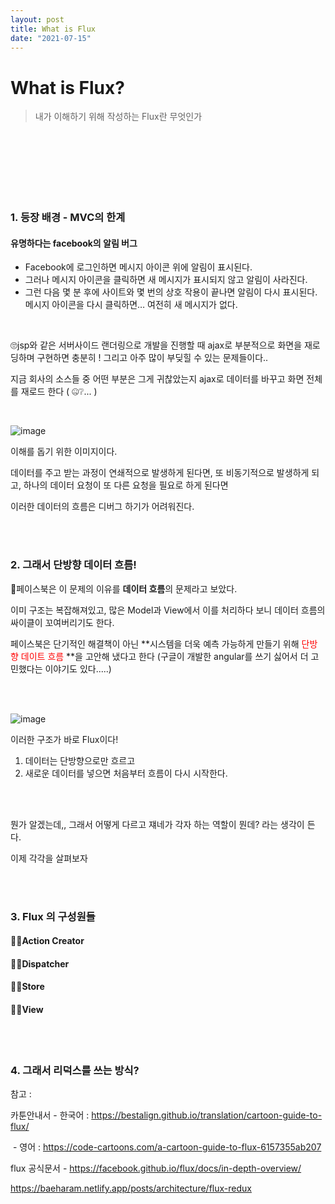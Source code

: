 ```yaml
---
layout: post
title: What is Flux
date: "2021-07-15"
---
```




# What is Flux?

>내가 이해하기 위해 작성하는 Flux란 무엇인가

<br/><br/><br/><br/><br/><br/>

### 1. 등장 배경 - MVC의 한계

#### 유명하다는 facebook의 알림 버그

- Facebook에 로그인하면 메시지 아이콘 위에 알림이 표시된다.
-  그러나 메시지 아이콘을 클릭하면 새 메시지가 표시되지 않고 알림이 사라진다. 
- 그런 다음 몇 분 후에 사이트와 몇 번의 상호 작용이 끝나면 알림이 다시 표시된다. 메시지 아이콘을 다시 클릭하면… 여전히 새 메시지가 없다. 

<br/>

🙄jsp와 같은 서버사이드 랜더링으로 개발을 진행할 때 ajax로 부분적으로 화면을 재로딩하며 구현하면 충분히 ! 그리고 아주 많이 부딪힐 수 있는 문제들이다..

지금 회사의 소스들 중 어떤 부분은 그게 귀찮았는지 ajax로 데이터를 바꾸고 화면 전체를 재로드 한다 ( 🤐❔... )

<br/>

![image](https://user-images.githubusercontent.com/51187540/125787387-0fdf5cd3-59bf-46ea-85de-1b19efe66207.png)

이해를 돕기 위한 이미지이다. 

데이터를 주고 받는 과정이 연쇄적으로 발생하게 된다면, 또 비동기적으로 발생하게 되고, 하나의 데이터 요청이 또 다른 요청을 필요로 하게 된다면

이러한 데이터의 흐름은 디버그 하기가 어려워진다.

<br/><br/>

### 2. 그래서 단방향 데이터 흐름!

 📝페이스북은 이 문제의 이유를 **데이터 흐름**의 문제라고 보았다.

이미 구조는 복잡해져있고, 많은 Model과 View에서 이를 처리하다 보니 데이터 흐름의 싸이클이 꼬여버리기도 한다.

페이스북은 단기적인 해결책이 아닌 **시스템을 더욱 예측 가능하게 만들기 위해 <span style="color:red;">단방향 데이트 흐름 </span>**을 고안해 냈다고 한다 (구글이 개발한 angular를 쓰기 싫어서 더 고민했다는 이야기도 있다.....)

<br/><br/>

![image](https://user-images.githubusercontent.com/51187540/125788259-8dd056cf-6592-44c7-b4aa-a57d0608032c.png)



이러한 구조가 바로 Flux이다!

1. 데이터는 단방향으로만 흐르고
2. 새로운 데이터를 넣으면 처음부터 흐름이 다시 시작한다.

<br/><br/>

뭔가 알겠는데,, 그래서 어떻게 다르고 쟤네가 각자 하는 역할이 뭔데? 라는 생각이 든다.

이제 각각을 살펴보자

<br/><br/>

### 3. Flux 의 구성원들

#### 🙋‍♀️Action Creator

#### 🙋‍♀️Dispatcher

#### 🙋‍♀️Store

#### 🙋‍♀️View

<br/><br/>

### 4. 그래서 리덕스를 쓰는 방식?





참고 : 

카툰안내서 - 한국어 : https://bestalign.github.io/translation/cartoon-guide-to-flux/

​                     - 영어 : https://code-cartoons.com/a-cartoon-guide-to-flux-6157355ab207

flux 공식문서 - https://facebook.github.io/flux/docs/in-depth-overview/

https://baeharam.netlify.app/posts/architecture/flux-redux